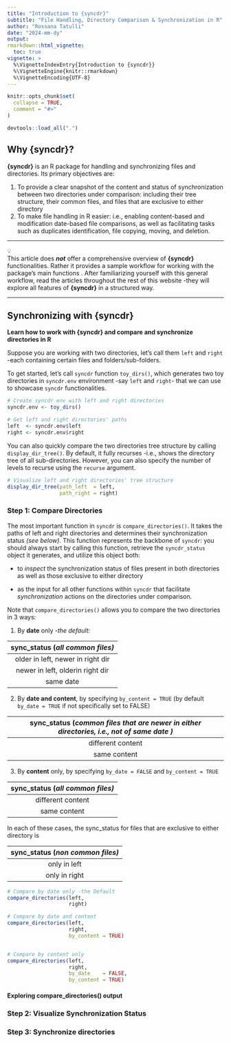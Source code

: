 ```yaml
---
title: "Introduction to {syncdr}"
subtitle: "File Handling, Directory Comparison & Synchronization in R"
author: "Rossana Tatulli"
date: "2024-mm-dy"
output: 
rmarkdown::html_vignette:
  toc: true
vignette: >
  %\VignetteIndexEntry{Introduction to {syncdr}}
  %\VignetteEngine{knitr::rmarkdown}
  %\VignetteEncoding{UTF-8}
---
```


```r
knitr::opts_chunk$set(
  collapse = TRUE,
  comment = "#>"
)
```

```r
devtools::load_all(".")
```

## Why {syncdr}?

**{syncdr}** is an R package for handling and synchronizing files and directories. Its primary objectives are:

1.  To provide a clear snapshot of the content and status of synchronization between two directories under comparison: including their tree structure, their common files, and files that are exclusive to either directory
2.  To make file handling in R easier: i.e., enabling content-based and modification date-based file comparisons, as well as facilitating tasks such as duplicates identification, file copying, moving, and deletion.

------------------------------------------------------------------------

💡\
This article does ***not*** offer a comprehensive overview of **{syncdr}** functionalities. Rather it provides a sample workflow for working with the package's main functions . After familiarizing yourself with this general workflow, read the articles throughout the rest of this website -they will explore all features of **{syncdr}** in a structured way.

------------------------------------------------------------------------

## Synchronizing with {syncdr}

**Learn how to work with {syncdr} and compare and synchronize directories in R**

Suppose you are working with two directories, let's call them `left` and `right` -each containing certain files and folders/sub-folders.

To get started, let's call `syncdr` function `toy_dirs()`, which generates two toy directories in `syncdr.env` environment -say `left` and `right`- that we can use to showcase `syncdr` functionalities.

```r

# Create syncdr env with left and right directories
syncdr.env <- toy_dirs()

# Get left and right directories' paths 
left  <- syncdr.env$left
right <- syncdr.env$right

```

You can also quickly compare the two directories tree structure by calling `display_dir_tree()`. By default, it fully recurses -i.e., shows the directory tree of all sub-directories. However, you can also specify the number of levels to recurse using the `recurse` argument.

```r

# Visualize left and right directories' tree structure 
display_dir_tree(path_left  = left,
                 path_right = right)

```

### Step 1: Compare Directories

The most important function in `syncdr` is `compare_directories()`. It takes the paths of left and right directories and determines their synchronization status *(see below)*. This function represents the backbone of `syncdr`: you should always start by calling this function, retrieve the `syncdr_status` object it generates, and utilize this object both:

-   to *inspect* the synchronization status of files present in both directories as well as those exclusive to either directory

-   as the input for all other functions within `syncdr` that facilitate *synchronization* actions on the directories under comparison*.*

Note that `compare_directories()` allows you to compare the two directories in 3 ways:

1.  By **date** only -*the default:*

| sync_status (*all* *common files)* |
|:----------------------------------:|
| older in left, newer in right dir  |
|  newer in left, olderin right dir  |
|             same date              |

2.  By **date and content**, by specifying `by_content = TRUE` (by default `by_date = TRUE` if not specifically set to FALSE)

| sync_status (*common files that are newer in either directories, i.e., not of same date )* |
|:--------------------------------------------------------------------------------------------:|
|                                     different content                                      |
|                                        same content                                        |

3.  By **content** only, by specifying `by_date = FALSE` and `by_content = TRUE`

| sync_status (*all* *common files)* |
|:----------------------------------:|
|         different content          |
|            same content            |

In each of these cases, the sync_status for files that are exclusive to either directory is

| sync_status (*non* *common files)* |
|:----------------------------------:|
|            only in left            |
|           only in right            |

```r

# Compare by date only -the Default
compare_directories(left, 
                    right)

# Compare by date and content 
compare_directories(left, 
                    right,
                    by_content = TRUE)


# Compare by content only 
compare_directories(left, 
                    right,
                    by_date    = FALSE,
                    by_content = TRUE)

```

#### Exploring compare_directories() output 

### Step 2: Visualize Synchronization Status 

### Step 3: Synchronize directories 

